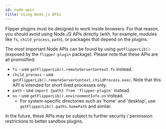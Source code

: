 ```yaml
---
id: node-apis
title: Using Node.js APIs
---
```


Flipper plugins must be designed to work inside browsers.
For that reason, you should avoid using Node.JS APIs directly (with, for example, modules like `fs`, `child_process`, `path`), or packages that depend on the plugins.

The most important Node APIs can be found by using `getFlipperLib()` (exposed by the `flipper-plugin` package). Please note that these APIs are all promisified:

* `fs` - use `getFlipperLib().remoteServerContext.fs` instead.
* `child_process` - use `getFlipperLib().remoteServerContext.childProcess.exec`. Note that this API is intended for short lived processes only.
* `path` - use `import {path} from 'flipper-plugin'` instead.
* `os` - use `getFlipperLib().environmentInfo.os` instead.
  * For system-specific directories such as 'home' and 'desktop', use `getFlipperLib().paths.homePath` and similar.

In the future, these APIs may be subject to further security / permission restrictions to better sandbox plugins.
